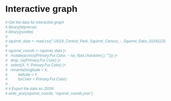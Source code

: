 # Interactive graph

<style>
  * {
    font-family: sans-serif;
  }
</style> 

<div id="plot">
</div>

<script src="https://cdn.jsdelivr.net/npm/d3@7"></script>
<script src="https://d3js.org/d3-hexbin.v0.2.min.js"></script>
<script src="scripts/myscript.js"></script>

```r
# Get the data for interactive graph
# library(tidyverse)
# library(jsonlite)
# 
# squirrel_data <- read.csv("./2018_Central_Park_Squirrel_Census_-_Squirrel_Data_20241120.csv")
# 
# squirrel_coords <- squirrel_data |>
#   mutate(across(Primary.Fur.Color, ~ na_if(as.character(.), ""))) |>
#   drop_na(Primary.Fur.Color) |>
#   select(X, Y, Primary.Fur.Color) |>
#   rename(longitude = X,
#          latitude = Y,
#          furColor = Primary.Fur.Color)
# 
# # Export the data as JSON
# write_json(squirrel_coords, "squirrel_coords.json")
```